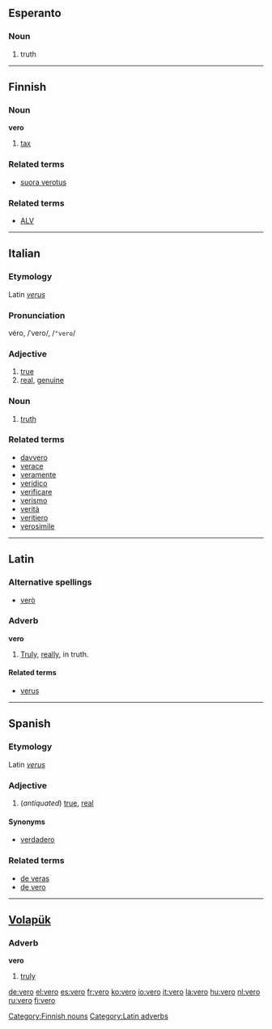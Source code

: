 ==Esperanto==

===Noun===
{{eo-noun}}

# truth

----

==Finnish==

===Noun===
'''vero'''

# [[tax]]

===Related terms===
*[[suora verotus]]

===Related terms===
*[[ALV]]

[[Category:Finnish nouns]]

----

==Italian==

===Etymology===
Latin ''[[verus]]''

===Pronunciation===
véro, /ˈvero/, /<tt>"vero</tt>/

===Adjective===
{{it-adj|ver}}

# [[true]]
# [[real]], [[genuine]]

===Noun===
{{it-noun|ver|m|o|i}}

# [[truth]]

===Related terms===
*[[davvero]]
*[[verace]]
*[[veramente]]
*[[veridico]]
*[[verificare]]
*[[verismo]]
*[[verità]]
*[[veritiero]]
*[[verosimile]]

----

==Latin==

===Alternative spellings===
*[[verò]]

===Adverb===
'''vero'''

# [[truly|Truly]], [[really]], in truth.

====Related terms====
*[[verus]]

[[Category:Latin adverbs]]

----

==Spanish==

===Etymology===
Latin ''[[verus]]''

===Adjective===
{{es-adj|feminine=vera}}

# (''antiquated'') [[true]], [[real]]

====Synonyms====
* [[verdadero]]

===Related terms===
* [[de veras]]
* [[de vero]]

----

==[[Volapük]]==

===Adverb===
'''vero'''

# [[truly]]

[[de:vero]]
[[el:vero]]
[[es:vero]]
[[fr:vero]]
[[ko:vero]]
[[io:vero]]
[[it:vero]]
[[la:vero]]
[[hu:vero]]
[[nl:vero]]
[[ru:vero]]
[[fi:vero]]